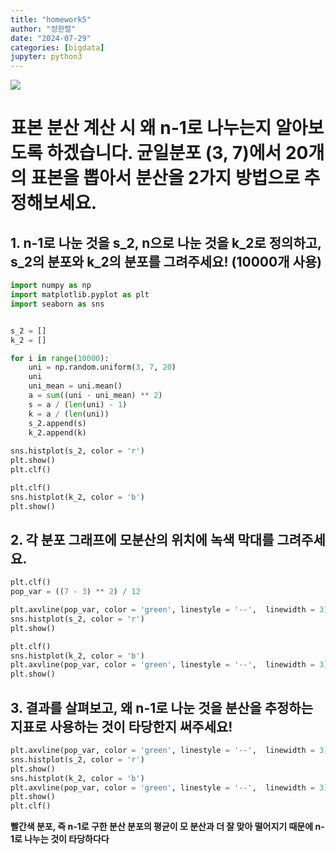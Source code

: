 ```yaml
---
title: "homework5"
author: "정한렬"
date: "2024-07-29"
categories: [bigdata]
jupyter: python3
---
```


![](youn8.jpg)      


# 표본 분산 계산 시 왜 n-1로 나누는지 알아보도록 하겠습니다. 균일분포 (3, 7)에서 20개의 표본을 뽑아서 분산을 2가지 방법으로 추정해보세요.

## 1. n-1로 나눈 것을 s_2, n으로 나눈 것을 k_2로 정의하고, s_2의 분포와 k_2의 분포를 그려주세요! (10000개 사용)

```python
import numpy as np
import matplotlib.pyplot as plt
import seaborn as sns


s_2 = []
k_2 = []

for i in range(10000):
    uni = np.random.uniform(3, 7, 20)
    uni
    uni_mean = uni.mean()
    a = sum((uni - uni_mean) ** 2)
    s = a / (len(uni) - 1) 
    k = a / (len(uni))
    s_2.append(s)
    k_2.append(k)
    
sns.histplot(s_2, color = 'r')
plt.show()
plt.clf()
```

```python
plt.clf()
sns.histplot(k_2, color = 'b')
plt.show()
```

## 2. 각 분포 그래프에 모분산의 위치에 녹색 막대를 그려주세요.

```python
plt.clf()
pop_var = ((7 - 3) ** 2) / 12 

plt.axvline(pop_var, color = 'green', linestyle = '--',  linewidth = 3)
sns.histplot(s_2, color = 'r')
plt.show()
```

```python
plt.clf()
sns.histplot(k_2, color = 'b')
plt.axvline(pop_var, color = 'green', linestyle = '--',  linewidth = 3)
plt.show()

```

## 3. 결과를 살펴보고, 왜 n-1로 나눈 것을 분산을 추정하는 지표로 사용하는 것이 타당한지 써주세요!

```python

plt.axvline(pop_var, color = 'green', linestyle = '--',  linewidth = 3)
sns.histplot(s_2, color = 'r')
plt.show()
sns.histplot(k_2, color = 'b')
plt.axvline(pop_var, color = 'green', linestyle = '--',  linewidth = 3)
plt.show()
plt.clf()
```
**빨간색 분포, 즉 n-1로 구한 분산 분포의 평균이 모 분산과 더 잘 맞아 떨어지기 때문에 n-1로 나누는 것이 타당하다다 **
